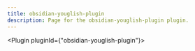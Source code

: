 ---
title: obsidian-youglish-plugin
description: Page for the obsidian-youglish-plugin plugin.
---


<Plugin pluginId={"obsidian-youglish-plugin"}></Plugin>